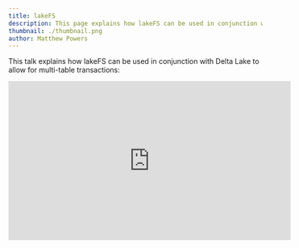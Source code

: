 ```yaml
---
title: lakeFS
description: This page explains how lakeFS can be used in conjunction with Delta Lake.
thumbnail: ./thumbnail.png
author: Matthew Powers
---
```


This talk explains how lakeFS can be used in conjunction with Delta Lake to allow for multi-table transactions:

<iframe
  width="560"
  height="315"
  src="https://www.youtube.com/embed/OYhbwrBCM9I"
  title="YouTube video player"
  frameBorder="0"
  allow="accelerometer; autoplay; clipboard-write; encrypted-media; gyroscope; picture-in-picture; web-share"
  allowFullScreen
></iframe>
